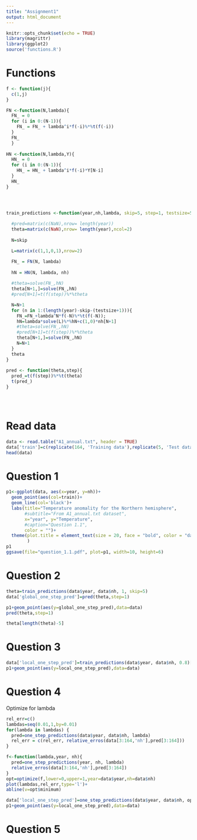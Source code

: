 ```yaml
---
title: "Assignment1"
output: html_document
---
```


```r
knitr::opts_chunk$set(echo = TRUE)
library(magrittr)
library(ggplot2)
source('functions.R')
```

# Functions
```r

f <- function(j){
  c(1,j)
}

FN <-function(N,lambda){
  FN_ = 0
  for (i in 0:(N-1)){
    FN_ = FN_ + lambda^i*f(-i)%*%t(f(-i))
  }
  FN_
  }
  
HN <-function(N,lambda,Y){
  HN_ = 0
  for (i in 0:(N-1)){
    HN_ = HN_ + lambda^i*f(-i)*Y[N-i]
  }
  HN_
}




train_predictions <-function(year,nh,lambda, skip=5, step=1, testsize=5){
  
  #pred=matrix(c(NaN),nrow= length(year))
  theta=matrix(c(NaN),nrow= length(year),ncol=2)
  
  N=skip

  L=matrix(c(1,1,0,1),nrow=2)

  FN_ = FN(N, lambda)
  
  hN = HN(N, lambda, nh)
  
  #theta=solve(FN_,hN)
  theta[N+1,]=solve(FN_,hN)
  #pred[N+1]=t(f(step))%*%theta

  N=N+1
  for (n in 1:(length(year)-skip-(testsize+1))){
    FN_=FN_+lambda^N*f(-N)%*%t(f(-N));
    hN=lambda*solve(L)%*%hN+c(1,0)*nh[N+1]
    #theta=solve(FN_,hN)
    #pred[N+1]=t(f(step))%*%theta
    theta[N+1,]=solve(FN_,hN)
    N=N+1
  }
  theta
}
  
pred <- function(theta,step){
  pred_=t(f(step))%*%t(theta)
  t(pred_)
}





```


# Read data
```r
data <- read.table("A1_annual.txt", header = TRUE)
data['train']=c(replicate(164, 'Training data'),replicate(5, 'Test data'))
head(data)
```

# Question 1
```r
p1<-ggplot(data, aes(x=year, y=nh))+
  geom_point(aes(col=train))+
  geom_line(col='black')+
  labs(title="Temperature anomality for the Northern hemisphere", 
       #subtitle="From A1_annual.txt dataset", 
       x="year", y="Temperature", 
       #caption="Question 1.1",
       color = "")+
  theme(plot.title = element_text(size = 20, face = "bold", color = "darkgreen"),
        )
p1
ggsave(file="question_1.1.pdf", plot=p1, width=10, height=6)
```


# Question 2
```r
theta=train_predictions(data$year, data$nh, 1, skip=5)
data['global_one_step_pred']=pred(theta,step=1)

p1+geom_point(aes(y=global_one_step_pred),data=data)
pred(theta,step=1)

```
```r
theta[length(theta)-5]
```

# Question 3

```r
data['local_one_step_pred']=train_predictions(data$year, data$nh, 0.8)[1]
p1+geom_point(aes(y=local_one_step_pred),data=data)
```

# Question 4
Optimize for lambda
```r
rel_err=c()
lambdas=seq(0.01,1,by=0.01)
for(lambda in lambdas) {
  pred=one_step_predictions(data$year, data$nh, lambda)
  rel_err = c(rel_err, relative_erros(data[3:164,'nh'],pred[3:164]))
}

f<-function(lambda,year, nh){
  pred=one_step_predictions(year, nh, lambda)
  relative_erros(data[3:164,'nh'],pred[3:164])
}
opt=optimize(f,lower=0,upper=1,year=data$year,nh=data$nh)
plot(lambdas,rel_err,type='l')+
abline(v=opt$minimum)
```
```r
data['local_one_step_pred']=one_step_predictions(data$year, data$nh, opt$minimum)
p1+geom_point(aes(y=local_one_step_pred),data=data)
```

# Question 5
```r

```


